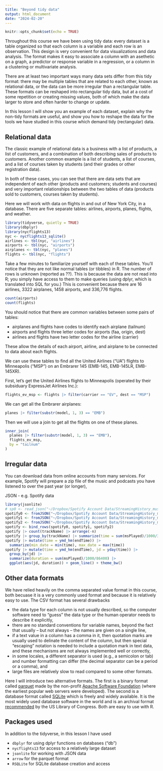 ```yaml
---
title: "Beyond tidy data"
output: html_document
date: "2024-02-20"
---
```


```r
knitr::opts_chunk$set(echo = TRUE)
```

Throughout this course we have been using tidy data: every dataset is a table organized
so that each column is a variable and each row is an observation. This design  is very 
convenient for data visualizations and data analysis. The format makes it easy to 
associate a column with an asethetic on a graph,  a predictor or response variable 
in a regression, or a column in a clustering or multivariate analysis.

There are at least two important ways many data sets differ from this tidy format: there 
may be multiple tables that are related to each other, known as relational data, or the 
data can be more irregular than a rectangular table. These formats can be reshaped into
rectangular tidy data, but at a cost of some repetition or creating missing values, both of which 
make the data larger to store and often harder to change or update.

In this lesson I will show you an example of each dataset, explain why the non-tidy formats are 
useful, and show you how to reshape the data for the tools we have studied in this course
which demand tidy (rectangular) data.

## Relational data

The classic example of relational data is a business with a list of products, 
a list of customers, and a combination of both describing sales of products to customers.
Another common example is a list of students, a list of courses, and a list of courses
taken by students (and their grades or other registration data).

In both of these cases, you can see that there are data sets that are independent of 
each other (products and customers; students and courses) and very important relationships 
between the two tables of data (products sold to customers, courses taken by students).

Here we will work with data on flights in and out of New York City, in a database.
There are five separate tables: airlines, airports, planes, flights, and weather.

```r
library(tidyverse, quietly = TRUE)
library(dbplyr)
library(nycflights13)
nyc <- nycflights13_sqlite()
airlines <- tbl(nyc, "airlines")
airports <- tbl(nyc, "airports")
airplanes <- tbl(nyc, "planes")
flights <- tbl(nyc, "flights")
```

Take a few minutes to familiarize yourself with each of these tables.
You'll notice that they are not like normal tables (or tibbles) in R. The number of rows
is unknown (reported as ??). This is because the data are not read into R; you 
simply have access to them to make queries (using dplyr, which is translated into SQL
for you.) This is convenient because there are 16 airlines, 3322 airplanes, 1458 airports, 
and 336,776 flights.

```r
count(airports)
count(flights)
```

You should notice that there are common variables between some pairs of tables:

* airplanes and flights have codes to identify each airplane (tailnum)
* airports and flights three letter codes for airports (faa, origin, dest)
* airlines and flights have two letter codes for the airline (carrier)

These allow the details of each airport, airline, and airplane to be connected
to data about each flights.

We can use these tables to find all the United Airlines ("UA") flights to Minneapolis ("MSP")
on an Embrarer 145 (EMB-145, EMB-145LR, EMB-145XR).

First, let's get the United Airlines flights to Minneapolis (operated by their subsiduary ExpressJet Airlines Inc.):

```r
flights_ev_msp <- flights |> filter(carrier == "EV", dest == "MSP")
```

We can get all the Embrarer airplanes:

```r
planes |> filter(substr(model, 1, 3) == "EMB")
```

Then we will use a join to get all the flights on one of these planes.

```r
inner_join(
  planes |> filter(substr(model, 1, 3) == "EMB"),
  flights_ev_msp,
  by = "tailnum"
)

```

## Irregular data


You can download data from online accounts from many services. For example, Spotify will prepare a zip file of the
music and podcasts you have listened to over the past year (or longer),

JSON
- e.g. Spotify data

```r
library(jsonlite)
# sp0 <- read_json("~/Dropbox/Spotify Account Data/StreamingHistory_music_0.json")
spotify0 <- fromJSON("~/Dropbox/Spotify Account Data/StreamingHistory_music_0.json", flatten = TRUE)
spotify1 <- fromJSON("~/Dropbox/Spotify Account Data/StreamingHistory_music_1.json", flatten = TRUE)
spotify2 <- fromJSON("~/Dropbox/Spotify Account Data/StreamingHistory_music_2.json", flatten = TRUE)
spotify <- bind_rows(spotify0, spotify1, spotify2)
spotify |> count(trackName) |> arrange(-n)
spotify |> group_by(trackName) |> summarize(time = sum(msPlayed)/1000/3600) |> arrange(-time)
spotify |> mutate(time = ymd_hm(endTime)) |>
  summarize(min_date = min(time), max_date = max(time))
spotify |> mutate(time = ymd_hm(endTime), jd = yday(time)) |>
  group_by(jd) |>
  summarize(duration = sum(msPlayed)/1000/86400) |>
  ggplot(aes(jd, duration)) + geom_line() + theme_bw()

```


## Other data formats

We have relied heavily on the comma separated value format in this course, both becuase
it is a very commonly used format and because it is relatively easy to use.
The CSV format has several drawbacks

* the data type for each column is not usually described, so the computer software need to "guess" the data type or the human operator needs to describe it explicitly,
* there are no standard conventions for variable names, beyond the fact that usually -- but not always -- the names are given on a single line,
* if a text value in a column has a comma in it, then quotation marks are usually used to delinate the content of the column, but then special "escaping" notation is needed to include a quotation mark in text data, and these mechanisms are not always implemented well or correctly,
* in some locales, a different separator is used (e.g., a semicolon or tab) and number formatting can differ (the decimal separator can be a period or a comma), and
* large files are relatively slow to read compared to some other formats.

Here I will introduce two alternative formats. The first is a binary format called [parquet](https://en.wikipedia.org/wiki/Apache_Parquet) made by the non-profit [Apache Software Foundation](https://en.wikipedia.org/wiki/The_Apache_Software_Foundation) (where the earliest popular web servers were developed). The second is a database format called [SQLite](https://en.wikipedia.org/wiki/SQLite) which is freely and widely available. It is the most widely used database software in the world and is an archival format [recommended](https://www.loc.gov/preservation/resources/rfs/data.html) by the US Library of Congress.
Both are easy to use with R.

## Packages used

In addition to the tidyverse, in this lesson I have used 

* `dbplyr` for using dplyr functions on databases ("db")
* `nycflights13` for access to a relatively large dataset
* `jsonlite` for working with JSON data
* `arrow` for the parquet format
* `RSQLite` for SQLite database creation and access


